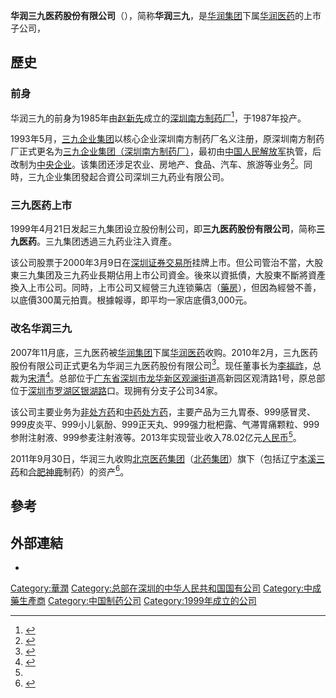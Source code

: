 {{Infobox Company
|name = 华润三九医药股份有限公司
|name_en = China Resources Sanjiu Medical & Pharmaceutical Co., Ltd
|company_logo = CR_Sanjiu_logo.png
|company_type = 上市公司
|traded_as = {{szse|000999}}
|location = {{CHN}}[[广东省|广东省]][[深圳市|深圳市]][[龙华新区|龙华新区]][[观澜街道|观澜街道]]高新园区观清路1号
| founder = [[三九企业集团|三九企业集团]]
| founded = 1999年
| predecessor = [[三九企业集团|三九企业集团]]旗下三九药业
| former_name = 三九医药股份有限公司
| other_name = 三九医药<br/>999
|industry = 
|profit = 
|asset = 
|revenue =
|market_value = 
|num_employees =   
| parent = [[华润|华润]]
|products = [[非处方药|非处方药]]、[[中药|中药]][[处方药|处方药]]<br/>三九胃泰
|subsid = 
|homepage = {{url|https://www.999.com.cn/index.html}}
}}  
'''华润三九医药股份有限公司'''（{{lang-en|China Resources Sanjiu Medical & Pharmaceutical Co., Ltd.}}），简称'''华润三九'''，是[[华润集团|华润集团]]下属[[华润医药|华润医药]]的上市子公司，
==歷史==
===前身===
{{see also|三九企业集团}}
华润三九的前身为1985年由[[赵新先|赵新先]]成立的[[深圳南方制药厂|深圳南方制药厂]]<ref>{{cite news|url=http://news.sina.com.cn/o/2005-12-22/11457775431s.shtml|title=南方制药厂厂牌被摘下|newspaper=广州日报|date=2005年12月22日|access-date=2019年2月22日|via=新浪新闻中心|archive-date=2019年2月20日|archive-url=https://web.archive.org/web/20190220181653/http://news.sina.com.cn/o/2005-12-22/11457775431s.shtml|dead-url=no}}</ref>，于1987年投产。

1993年5月，[[三九企业集团|三九企业集团]]以核心企业深圳南方制药厂名义注册，原深圳南方制药厂正式更名为[[三九企业集团（深圳南方制药厂）|三九企业集团（深圳南方制药厂）]]，最初由[[中国人民解放军|中国人民解放军]]执管，后改制为[[中央企业|中央企业]]。该集团还涉足农业、房地产、食品、汽车、旅游等业务<ref>{{Cite web |url=http://finance.sina.com.cn/stock/company/sh/600614/24/48.shtml |title=关于三九企业集团、深圳三九药业有限公司和山东三九实业有限责任公司部分资产评估报告书 |accessdate=2014-12-08 |archive-date=2014-12-10 |archive-url=https://web.archive.org/web/20141210164250/http://finance.sina.com.cn/stock/company/sh/600614/24/48.shtml |dead-url=no }}</ref>。同時，三九企业集团發起合資公司深圳三九药业有限公司。

===三九医药上市===
1999年4月21日发起三九集团设立股份制公司，即'''三九医药股份有限公司'''，简称'''三九医药'''。三九集团透過三九药业注入資產。

该公司股票于2000年3月9日在[[深圳证券交易所|深圳证券交易所]]挂牌上市。但公司管治不當，大股東三九集团及三九药业長期佔用上市公司資金。後來以資抵債，大股東不斷將資產換入上市公司。同時，上市公司又經營三九连锁藥店（[[藥房|藥房]]），但因為經營不善，以底價300萬元拍賣。根據報導，即平均一家店底價3,000元。

===改名华润三九===
2007年11月底，三九医药被[[华润集团|华润集团]]下属[[华润医药|华润医药]]收购。2010年2月，三九医药股份有限公司正式更名为华润三九医药股份有限公司<ref name="简介">{{Cite web |url=http://www.999.com.cn/cropnews.aspx?g=8199020220D80808 |title=华润三九医药股份有限公司简介 |accessdate=2014-12-08 |archive-date=2015-01-18 |archive-url=https://web.archive.org/web/20150118141846/http://www.999.com.cn/cropnews.aspx?g=8199020220D80808 |dead-url=no }}</ref>。现任董事长为[[李福祚|李福祚]]，总裁为[[宋清_(华润三九)|宋清]]<ref>{{Cite web |url=http://www.cninfo.com.cn/information/companyinfo.html?brief%3Fszcn300147 |title=巨潮资讯网：公司资讯 |access-date=2019-12-26 |archive-url=https://web.archive.org/web/20171029012732/http://www.cninfo.com.cn/information/companyinfo.html?brief%3Fszcn300147 |archive-date=2017-10-29 |dead-url=yes }}</ref>。总部位于[[广东省|广东省]][[深圳市|深圳市]][[龙华新区|龙华新区]][[观澜街道|观澜街道]]高新园区观清路1号，原总部位于[[深圳市|深圳市]][[罗湖区|罗湖区]][[银湖路|银湖路]]口。现拥有分支子公司34家。

该公司主要业务为[[非处方药|非处方药]]和[[中药|中药]][[处方药|处方药]]，主要产品为三九胃泰、999感冒灵、999皮炎平、999小儿氨酚、999正天丸、999强力枇杷露、气滞胃痛颗粒、999参附注射液、999参麦注射液等。2013年实现营业收入78.02亿元[[人民币|人民币]]<ref name="简介"/>。

2011年9月30日，华润三九收购[[北京医药集团|北京医药集团]]（[[北药集团|北药集团]]）旗下（包括辽宁[[本溪三药|本溪三药]]和[[合肥神鹿|合肥神鹿]]制药）的资产<ref>{{cite news|url=https://www.yicai.com/news/1119538.html|title=华润三九收购北药集团旗下资产现曙光|newspaper=第一财经日报|date=2011-09-30|access-date=2019年2月22日|archive-date=2019-02-22|archive-url=https://web.archive.org/web/20190222204649/https://www.yicai.com/news/1119538.html|dead-url=no}}</ref>。

==參考==
{{reflist}}

==外部連結==
* {{official|https://www.999.com.cn/index.html}}

{{华润集团}}
{{SZSECI}}

[[Category:華潤|Category:華潤]]
[[Category:总部在深圳的中华人民共和国国有公司|Category:总部在深圳的中华人民共和国国有公司]]
[[Category:中成藥生產商|Category:中成藥生產商]]
[[Category:中国制药公司|Category:中国制药公司]]
[[Category:1999年成立的公司|Category:1999年成立的公司]]
